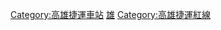 {{Commons category}}

[[Category:高雄捷運車站|Category:高雄捷運車站]]
[[Category:臺灣捷運各路線車站|雄]]
[[Category:高雄捷運紅線|Category:高雄捷運紅線]]
